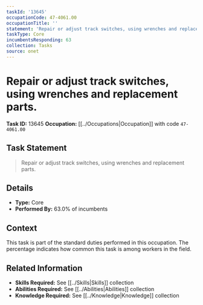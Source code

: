 ```yaml
---
taskId: '13645'
occupationCode: 47-4061.00
occupationTitle: ''
statement: 'Repair or adjust track switches, using wrenches and replacement parts.'
taskType: Core
incumbentsResponding: 63
collection: Tasks
source: onet
---
```

# Repair or adjust track switches, using wrenches and replacement parts.

**Task ID:** 13645
**Occupation:** [[../Occupations|Occupation]] with code `47-4061.00`

## Task Statement

> Repair or adjust track switches, using wrenches and replacement parts.

## Details

- **Type:** Core
- **Performed By:** 63.0% of incumbents

## Context

This task is part of the standard duties performed in this occupation. The percentage indicates how common this task is among workers in the field.

## Related Information

- **Skills Required:** See [[../Skills|Skills]] collection
- **Abilities Required:** See [[../Abilities|Abilities]] collection
- **Knowledge Required:** See [[../Knowledge|Knowledge]] collection
